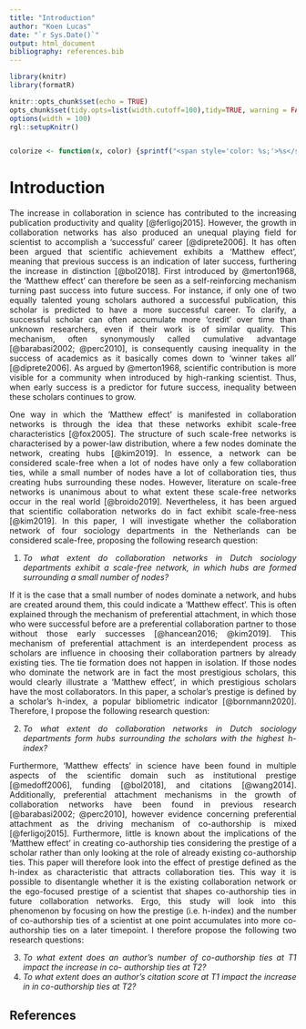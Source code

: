 ```yaml
---
title: "Introduction"
author: "Koen Lucas"
date: "`r Sys.Date()`"
output: html_document
bibliography: references.bib
---
```


```{=html}
<style>
body {
text-align: justify}
</style>
```
```r

library(knitr)
library(formatR)

knitr::opts_chunk$set(echo = TRUE)
opts_chunk$set(tidy.opts=list(width.cutoff=100),tidy=TRUE, warning = FALSE, message = FALSE,comment = "#>", cache=TRUE, class.source=c("test"), class.output=c("test2"))
options(width = 100)
rgl::setupKnitr()


colorize <- function(x, color) {sprintf("<span style='color: %s;'>%s</span>", color, x) }
```

# Introduction

The increase in collaboration in science has contributed to the increasing publication productivity and quality [@ferligoj2015]. However, the growth in collaboration networks has also produced an unequal playing field for scientist to accomplish a ‘successful’ career [@diprete2006]. It has often been argued that scientific achievement exhibits a ‘Matthew effect’, meaning that previous success is an indication of later success, furthering the increase in distinction [@bol2018]. First introduced by @merton1968, the ‘Matthew effect’ can therefore be seen as a self-reinforcing mechanism turning past success into future success. For instance, if only one of two equally talented young scholars authored a successful publication, this scholar is predicted to have a more successful career. To clarify, a successful scholar can often accumulate more ‘credit’ over time than unknown researchers, even if their work is of similar quality. This mechanism, often synonymously called cumulative advantage [@barabasi2002; @perc2010], is consequently causing inequality in the success of academics as it basically comes down to ‘winner takes all’ [@diprete2006]. As argued by @merton1968, scientific contribution is more visible for a community when introduced by high-ranking scientist. Thus, when early success is a predictor for future success, inequality between these scholars continues to grow.

One way in which the ‘Matthew effect’ is manifested in collaboration networks is through the idea that these networks exhibit scale-free characteristics [@fox2005]. The structure of such scale-free networks is characterised by a power-law distribution, where a few nodes dominate the network, creating hubs [@kim2019]. In essence, a network can be considered scale-free when a lot of nodes have only a few collaboration ties, while a small number of nodes have a lot of collaboration ties, thus creating hubs surrounding these nodes. However, literature on scale-free networks is unanimous about to what extent these scale-free networks occur in the real world [@broido2019]. Nevertheless, it has been argued that scientific collaboration networks do in fact exhibit scale-free-ness [@kim2019]. In this paper, I will investigate whether the collaboration network of four sociology departments in the Netherlands can be considered scale-free, proposing the following research question:

1.  *To what extent do collaboration networks in Dutch sociology departments exhibit a scale-free network, in which hubs are formed surrounding a small number of nodes?*

If it is the case that a small number of nodes dominate a network, and hubs are created around them, this could indicate a ‘Matthew effect’. This is often explained through the mechanism of preferential attachment, in which those who were successful before are a preferential collaboration partner to those without those early successes [@hancean2016; @kim2019]. This mechanism of preferential attachment is an interdependent process as scholars are influence in choosing their collaboration partners by already existing ties. The tie formation does not happen in isolation. If those nodes who dominate the network are in fact the most prestigious scholars, this would clearly illustrate a ‘Matthew effect’, in which prestigious scholars have the most collaborators. In this paper, a scholar’s prestige is defined by a scholar’s h-index, a popular bibliometric indicator [@bornmann2020]. Therefore, I propose the following research question:

2.  *To what extent do collaboration networks in Dutch sociology departments form hubs surrounding the* *scholars with the highest h-index?*

Furthermore, 'Matthew effects' in science have been found in multiple aspects of the scientific domain such as institutional prestige [@medoff2006], funding [@bol2018], and citations [@wang2014]. Additionally, preferential attachment mechanisms in the growth of collaboration networks have been found in previous research [@barabasi2002; @perc2010], however evidence concerning preferential attachment as the driving mechanism of co-authorship is mixed [@ferligoj2015]. Furthermore, little is known about the implications of the ‘Matthew effect’ in creating co-authorship ties considering the prestige of a scholar rather than only looking at the role of already existing co-authorship ties. This paper will therefore look into the effect of prestige defined as the h-index as characteristic that attracts collaboration ties. This way it is possible to disentangle whether it is the existing collaboration network or the ego-focused prestige of a scientist that shapes co-authorship ties in future collaboration networks. Ergo, this study will look into this phenomenon by focusing on how the prestige (i.e. h-index) and the number of co-authorship ties of a scientist at one point accumulates into more co-authorship ties on a later timepoint. I therefore propose the following two research questions:

3.  *To what extent does an author’s number of co-authorship ties at T1 impact the increase in co- authorship ties at T2?*
4.  *To what extent does an author’s citation score at T1 impact the increase in in co-authorship ties at T2?*

## References

